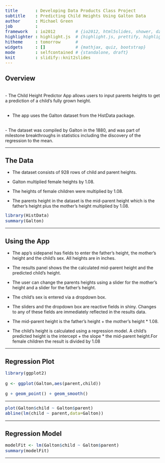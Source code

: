 ```yaml
---
title       : Developing Data Products Class Project
subtitle    : Predicting Child Heights Using Galton Data
author      : Michael Green
job         : 
framework   : io2012        # {io2012, html5slides, shower, dzslides, ...}
highlighter : highlight.js  # {highlight.js, prettify, highlight}
hitheme     : tomorrow      # 
widgets     : []            # {mathjax, quiz, bootstrap}
mode        : selfcontained # {standalone, draft}
knit        : slidify::knit2slides
---
```


<style type="text/css">
body, td {
   font-size: 14px;
}
code.r{
  font-size: 14px;
}
pre {
  font-size: 16px
}
</style>

## Overview
<br/>
- The Child Height Predictor App allows users to input parents heights to get a prediction
of a child's fully grown height.<br/>
<br/>

- The app uses the Galton dataset from the HistData package.

<br/>
- The dataset was compiled by Galton in the 1880, and was part of milestone breakthroughs
in statistics including the discovery of the regression to the mean.

---

## The Data

- The dataset consists of 928 rows of child and parent heights.

- Galton multiplied female heights by 1.08. 

- The heights of female children were multiplied by 1.08.

- The parents height in the dataset is the mid-parent height which is the father's height plus the mother's height multiplied by 1.08.



```r
library(HistData)
summary(Galton)

```

---

## Using the App
- The app's sidepanel has fields to enter the father's height, the mother's height and the child's sex. All heights are in inches.

- The results panel shows the the calculated mid-parent height and the predicted child's height.

- The user can change the parents heights using a slider for the mother's height and a slider for the father's height.

- The child's sex is entered via a dropdown box.

- The sliders and the dropdown box are reactive fields in shiny. Changes to any of these fields are immediately reflected in the results data.

- The mid-parent height is the father's height + the mother's height * 1.08.

- The child's height is calculated using a regression model. 
A child's predicted height is the intercept + the slope * the mid-parent height.For female children the result is divided by 1.08


---

## Regression Plot


```r
library(ggplot2)

g <- ggplot(Galton,aes(parent,child))

g + geom_point() + geom_smooth()


```

***

```r

plot(Galton$child ~ Galton$parent)
abline(lm(child ~ parent,data=Galton))

```

---


## Regression Model


```r
modelFit <- lm(Galton$child ~ Galton$parent)
summary(modelFit) 
```

---
